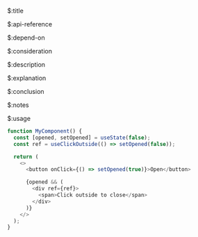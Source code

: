 $:title



$:api-reference



$:depend-on



$:consideration



$:description



$:explanation



$:conclusion



$:notes


$:usage

```js
function MyComponent() {
  const [opened, setOpened] = useState(false);
  const ref = useClickOutside(() => setOpened(false));

  return (
    <>
      <button onClick={() => setOpened(true)}>Open</button>

      {opened && (
        <div ref={ref}>
          <span>Click outside to close</span>
        </div>
      )}
    </>
  );
}
```
